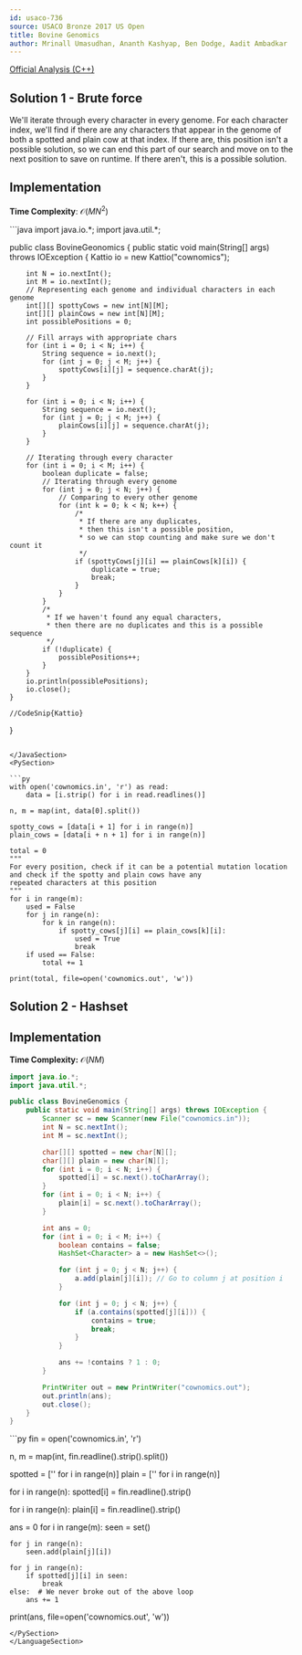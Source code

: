 ```yaml
---
id: usaco-736
source: USACO Bronze 2017 US Open
title: Bovine Genomics
author: Mrinall Umasudhan, Ananth Kashyap, Ben Dodge, Aadit Ambadkar
---
```


[Official Analysis (C++)](http://www.usaco.org/current/data/sol_cownomics_bronze_open17.html)

## Solution 1 - Brute force

We'll iterate through every character in every genome. For each character index, we'll find if there are any characters that appear in the genome of both a spotted and plain cow at that index. If there are, this position isn't a possible solution, so we can end this part of our search and move on to the next position to save on runtime. If there aren't, this is a possible solution. 

## Implementation
**Time Complexity**: $\mathcal O(MN^2)$

<LanguageSection>

<JavaSection>
```java 
import java.io.*;
import java.util.*;

public class BovineGeonomics {
	public static void main(String[] args) throws IOException {
		Kattio io = new Kattio("cownomics");

		int N = io.nextInt();
		int M = io.nextInt();
		// Representing each genome and individual characters in each genome
		int[][] spottyCows = new int[N][M];
		int[][] plainCows = new int[N][M];
		int possiblePositions = 0;

		// Fill arrays with appropriate chars
		for (int i = 0; i < N; i++) {
			String sequence = io.next();
			for (int j = 0; j < M; j++) {
				spottyCows[i][j] = sequence.charAt(j);
			}
		}

		for (int i = 0; i < N; i++) {
			String sequence = io.next();
			for (int j = 0; j < M; j++) {
				plainCows[i][j] = sequence.charAt(j);
			}
		}

		// Iterating through every character
		for (int i = 0; i < M; i++) {
			boolean duplicate = false;
			// Iterating through every genome
			for (int j = 0; j < N; j++) {
				// Comparing to every other genome
				for (int k = 0; k < N; k++) {
					/* 
					 * If there are any duplicates,
					 * then this isn't a possible position,
					 * so we can stop counting and make sure we don't count it
					 */
					if (spottyCows[j][i] == plainCows[k][i]) {
						duplicate = true;
						break;
					}
				}
			}
			/*
			 * If we haven't found any equal characters,
			 * then there are no duplicates and this is a possible sequence
			 */
			if (!duplicate) {
				possiblePositions++;
			}
		}
		io.println(possiblePositions);
		io.close();
	}

	//CodeSnip{Kattio}
}
```

</JavaSection>
<PySection>

```py
with open('cownomics.in', 'r') as read:
	data = [i.strip() for i in read.readlines()]

n, m = map(int, data[0].split())

spotty_cows = [data[i + 1] for i in range(n)]
plain_cows = [data[i + n + 1] for i in range(n)]

total = 0
"""
For every position, check if it can be a potential mutation location
and check if the spotty and plain cows have any
repeated characters at this position
"""
for i in range(m):
	used = False
	for j in range(n):
		for k in range(n):
			if spotty_cows[j][i] == plain_cows[k][i]:
				used = True
				break
	if used == False:
		total += 1

print(total, file=open('cownomics.out', 'w'))
```

</PySection>
</LanguageSection>

## Solution 2 - Hashset

<LanguageSection>
<JavaSection>

## Implementation

**Time Complexity:** $\mathcal{O}(NM)$

```java
import java.io.*;
import java.util.*;

public class BovineGenomics {
	public static void main(String[] args) throws IOException {
		Scanner sc = new Scanner(new File("cownomics.in"));
		int N = sc.nextInt();
		int M = sc.nextInt();

		char[][] spotted = new char[N][];
		char[][] plain = new char[N][];
		for (int i = 0; i < N; i++) {
			spotted[i] = sc.next().toCharArray();
		}
		for (int i = 0; i < N; i++) {
			plain[i] = sc.next().toCharArray();
		}

		int ans = 0;
		for (int i = 0; i < M; i++) {
			boolean contains = false;
			HashSet<Character> a = new HashSet<>();

			for (int j = 0; j < N; j++) {
				a.add(plain[j][i]); // Go to column j at position i
			}

			for (int j = 0; j < N; j++) {
				if (a.contains(spotted[j][i])) {
					contains = true;
					break;
				}
			}

			ans += !contains ? 1 : 0;
		}

		PrintWriter out = new PrintWriter("cownomics.out");
		out.println(ans);
		out.close();
	}
}
```

</JavaSection>
<PySection>
```py
fin = open('cownomics.in', 'r')

n, m = map(int, fin.readline().strip().split())

spotted = ['' for i in range(n)]
plain = ['' for i in range(n)]

for i in range(n):
	spotted[i] = fin.readline().strip()

for i in range(n):
	plain[i] = fin.readline().strip()

ans = 0
for i in range(m):
	seen = set()

	for j in range(n):
		seen.add(plain[j][i])
	
	for j in range(n):
		if spotted[j][i] in seen:
			break
	else:  # We never broke out of the above loop
		ans += 1
	
print(ans, file=open('cownomics.out', 'w'))
```
</PySection>
</LanguageSection>



